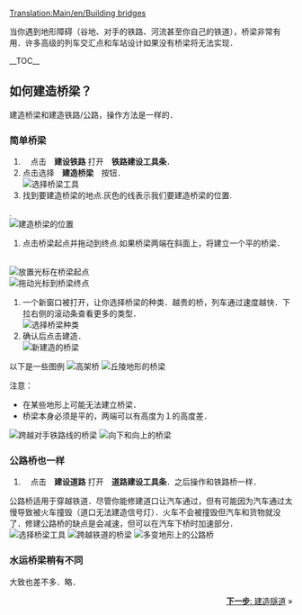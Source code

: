 [[Translation:Main/en/Building bridges]]{{en/-}}{{zh/教程}}

当你遇到地形障碍（谷地、对手的铁路、河流甚至你自己的铁道），桥梁非常有用．许多高级的列车交汇点和车站设计如果没有桥梁将无法实现．　

__TOC__
== 如何建造桥梁？ ==
建造桥梁和建造铁路/公路，操作方法是一样的．

=== 简单桥梁 ===
#　点击　'''建设铁路''' 打开　'''铁路建设工具条'''．
# 点击选择　'''建造桥梁'''　按钮．<br/>[[File:en/BridgeTut1.png|none|frame|选择桥梁工具]]
# 找到要建造桥梁的地点.灰色的线表示我们要建造桥梁的位置.
.<br/>[[File:en/BridgeTut2.png|none|frame|建造桥梁的位置]]
# 点击桥梁起点并拖动到终点.如果桥梁两端在斜面上，将建立一个平的桥梁．
<br/>[[File:en/BridgeTut3.png|none|frame|放置光标在桥梁起点]]
<br/>[[File:en/BridgeTut4.png|none|frame|拖动光标到桥梁终点]]
# 一个新窗口被打开，让你选择桥梁的种类．越贵的桥，列车通过速度越快．下拉右侧的滚动条查看更多的类型．<br/>[[File:en/BridgeTut5.png|none|frame|选择桥梁种类]]
# 确认后点击建造．<br/>[[File:en/BridgeTut6.png|none|frame|新建造的桥梁]]
以下是一些图例
[[File:en/BridgeTut8.png|none|frame|高架桥]]
[[File:en/BridgeTut11.png|none|frame|丘陵地形的桥梁]]

注意：
*在某些地形上可能无法建立桥梁．
*桥梁本身必须是平的，两端可以有高度为１的高度差．
[[File:en/BridgeTut10.png|none|frame|跨越对手铁路线的桥梁]]
[[File:en/BridgeTut9.png|none|frame|向下和向上的桥梁]]

=== 公路桥也一样 ===
#　点击　'''建设道路''' 打开　'''道路建设工具条'''．之后操作和铁路桥一样．

公路桥适用于穿越铁道．尽管你能修建道口让汽车通过，但有可能因为汽车通过太慢导致被火车撞毁（道口无法建造信号灯）．火车不会被撞毁但汽车和货物就没了．修建公路桥的缺点是会减速，但可以在汽车下桥时加速部分．
[[File:en/BridgeTut14.png|none|frame|选择桥梁工具]]
[[File:en/BridgeTut12.png|none|frame|跨越铁道的桥梁]]
[[File:en/BridgeTut13.png|none|frame|多变地形上的公路桥]]

=== 水运桥梁稍有不同 ===
大致也差不多．略．

<span style="float: right">[[Main/zh/教程/建造隧道|'''下一步''': 建造隧道]] &raquo;</span>